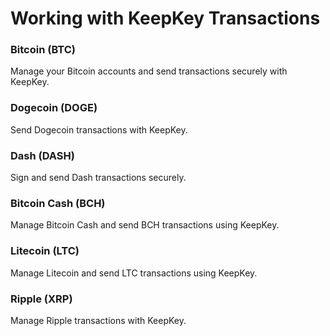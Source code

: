 


# Working with KeepKey Transactions

### Bitcoin (BTC)
Manage your Bitcoin accounts and send transactions securely with KeepKey.

<BitcoinAccounts />
<BitcoinBalance />
<BitcoinSendTransaction />

### Dogecoin (DOGE)
Send Dogecoin transactions with KeepKey.
<DogecoinAccounts />
<DogecoinBalance />
<DogecoinSendTransaction />

### Dash (DASH)
Sign and send Dash transactions securely.

<DashSendTransaction />

### Bitcoin Cash (BCH)
Manage Bitcoin Cash and send BCH transactions using KeepKey.

<BitcoinCashSendTransaction />

### Litecoin (LTC)
Manage Litecoin and send LTC transactions using KeepKey.

<LitecoinSendTransaction />



### Ripple (XRP)
Manage Ripple transactions with KeepKey.

<RippleSendTransaction />

